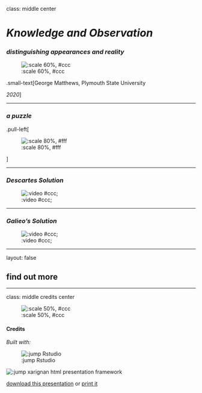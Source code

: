 class: middle center

# *Knowledge and Observation*

### *distinguishing appearances and reality*

![:scale 60%, #ccc](img/05/matrix-geralt.jpg)

.small-text[George Matthews, Plymouth State University

*2020*]

---

### *a puzzle*

.pull-left[

![:scale 80%, #fff](img/05/descartes-pineal.jpg)

]



---

### *Descartes Solution*


![:video #ccc;](https://www.youtube.com/embed?v=B2BAkVwZpoU)

---

### *Galieo's Solution*


![:video #ccc;](https://www.youtube.com/embed?v=5jeCZE5iq0o)


---

layout: false

## find out more



---
class: middle credits center

![:scale 50%, #ccc](img/04/space-travel.jpg)

#### Credits

*Built with:*

![:jump Rstudio](https://rstudio.com/products/rstudio/) 

![:jump xarignan](https://github.com/yihui/xaringan) html presentation framework 

[download this presentation](./pdf/04-slides.pdf) or [print it](./pdf/04-handout.pdf)

